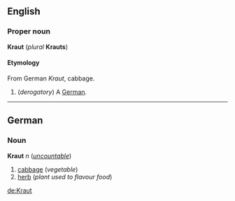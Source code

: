 ==English==
===Proper noun===
'''Kraut''' (''plural'' '''Krauts''')

====Etymology====
From German ''Kraut'', cabbage.

#(''derogatory'') A [[German]].

----
==German==
===Noun===
'''Kraut''' ''n'' (''[[uncountable]]'')

#[[cabbage]] (''vegetable'')
#[[herb]] (''plant used to flavour food'')

[[de:Kraut]]